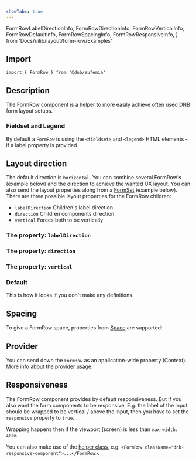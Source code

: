 ```yaml
---
showTabs: true
---
```


  FormRowLabelDirectionInfo,
  FormRowDirectionInfo,
  FormRowVerticalInfo,
  FormRowDefaultInfo,
  FormRowSpacingInfo,
  FormRowResponsiveInfo,
} from 'Docs/uilib/layout/form-row/Examples'

## Import

```tsx
import { FormRow } from '@dnb/eufemia'
```

## Description

The FormRow component is a helper to more easily achieve often used DNB form layout setups.

<DeprecationInfo />

### Fieldset and Legend

By default a `FormRow` is using the `<fieldset>` and `<legend>` HTML elements - if a label property is provided.

## Layout direction

The default direction is `horizontal`.
You can combine several FormRow's (example below) and the direction to achieve the wanted UX layout. You can also send the layout properties along from a [FormSet](/uilib/layout/form-set) (example below).
There are three possible layout properties for the FormRow children:

- `labelDirection` Children's label direction
- `direction` Children components direction
- `vertical` Forces both to be vertically

### The property: **`labelDirection`**

<FormRowLabelDirectionInfo />

### The property: **`direction`**

<FormRowDirectionInfo />

### The property: **`vertical`**

<FormRowVerticalInfo />

### Default

This is how it looks if you don't make any definitions.

<FormRowDefaultInfo />

## Spacing

To give a FormRow space, properties from [Space](/uilib/layout/space/properties) are supported:

<FormRowSpacingInfo />

## Provider

You can send down the `FormRow` as an application-wide property (Context). More info about the [provider usage](/uilib/layout/form-row/provider).

## Responsiveness

The FormRow component provides by default responsiveness.
But if you also want the form components to be responsive. E.g. the label of the input should be wrapped to be vertical / above the input, then you have to set the `responsive` property to `true`.

<FormRowResponsiveInfo />

Wrapping happens then if the viewport (screen) is less than `max-width: 40em`.

You can also make use of the [helper class](/uilib/helpers), e.g. `<FormRow className="dnb-responsive-component">...</FormRow>`.
